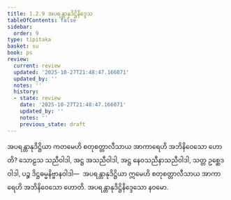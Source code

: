 ```yaml
---
title: 1.2.9 အပရန္တာနုဒိဋ္ဌိနိဒ္ဒေသ
tableOfContents: false
sidebar:
  order: 9
type: tipitaka
basket: su
book: ps
review:
  current: review
  updated: '2025-10-27T21:48:47.166071'
  updated_by: ''
  notes: ''
  history:
  - state: review
    date: '2025-10-27T21:48:47.166071'
    updated_by: ''
    notes: ''
    previous_state: draft
---
```



<ReviewStatus review={frontmatter.review} showDetails={true} />

<HypothesisAnnotation frontmatter={frontmatter} />

<DynamicBreadcrumb />

<Division number="142" book="ps" e="ch" v="26" p="154">

<Paragraph number="811" book="ps">
အပရန္တာနုဒိဋ္ဌိယာ ကတမေဟိ စတုစတ္တာလီသာယ အာကာရေဟိ အဘိနိဝေသော ဟောတိ? သောဠသ သညီဝါဒါ, အဋ္ဌ အသညီဝါဒါ, အဋ္ဌ နေဝသညီနာသညီဝါဒါ, သတ္တ ဥစ္ဆေဒဝါဒါ, ပဉ္စ ဒိဋ္ဌဓမ္မနိဗ္ဗာနဝါဒါ—  အပရန္တာနုဒိဋ္ဌိယာ ဣမေဟိ စတုစတ္တာလီသာယ အာကာရေဟိ အဘိနိဝေသော ဟောတိ.

</Paragraph>
</Division>

<Paragraph number="812" type="center" book="ps">
အပရန္တာနုဒိဋ္ဌိနိဒ္ဒေသော နဝမော.
</Paragraph>
